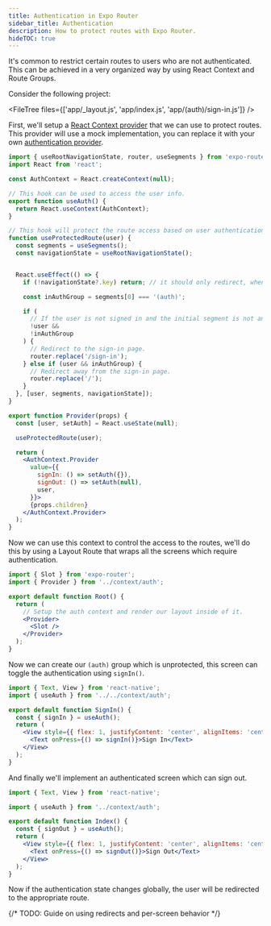 ```yaml
---
title: Authentication in Expo Router
sidebar_title: Authentication
description: How to protect routes with Expo Router.
hideTOC: true
---
```



It's common to restrict certain routes to users who are not authenticated. This can be achieved in a very organized way by using React Context and Route Groups.

Consider the following project:

<FileTree files={['app/_layout.js', 'app/index.js', 'app/(auth)/sign-in.js']} />

First, we'll setup a [React Context provider](https://react.dev/reference/react/createContext) that we can use to protect routes. This provider will use a mock implementation, you can replace it with your own [authentication provider](/guides/authentication/).

```jsx context/auth.js
import { useRootNavigationState, router, useSegments } from 'expo-router';
import React from 'react';

const AuthContext = React.createContext(null);

// This hook can be used to access the user info.
export function useAuth() {
  return React.useContext(AuthContext);
}

// This hook will protect the route access based on user authentication.
function useProtectedRoute(user) {
  const segments = useSegments();
  const navigationState = useRootNavigationState();


  React.useEffect(() => {
    if (!navigationState?.key) return; // it should only redirect, when the router is ready. 

    const inAuthGroup = segments[0] === '(auth)';

    if (
      // If the user is not signed in and the initial segment is not anything in the auth group.
      !user &&
      !inAuthGroup
    ) {
      // Redirect to the sign-in page.
      router.replace('/sign-in');
    } else if (user && inAuthGroup) {
      // Redirect away from the sign-in page.
      router.replace('/');
    }
  }, [user, segments, navigationState]);
}

export function Provider(props) {
  const [user, setAuth] = React.useState(null);

  useProtectedRoute(user);

  return (
    <AuthContext.Provider
      value={{
        signIn: () => setAuth({}),
        signOut: () => setAuth(null),
        user,
      }}>
      {props.children}
    </AuthContext.Provider>
  );
}
```

Now we can use this context to control the access to the routes, we'll do this by using a Layout Route that wraps all the screens which require authentication.

```jsx app/_layout.js
import { Slot } from 'expo-router';
import { Provider } from '../context/auth';

export default function Root() {
  return (
    // Setup the auth context and render our layout inside of it.
    <Provider>
      <Slot />
    </Provider>
  );
}
```

Now we can create our `(auth)` group which is unprotected, this screen can toggle the authentication using `signIn()`.

```jsx app/(auth)/sign-in.js
import { Text, View } from 'react-native';
import { useAuth } from '../../context/auth';

export default function SignIn() {
  const { signIn } = useAuth();
  return (
    <View style={{ flex: 1, justifyContent: 'center', alignItems: 'center' }}>
      <Text onPress={() => signIn()}>Sign In</Text>
    </View>
  );
}
```

And finally we'll implement an authenticated screen which can sign out.

```jsx app/index.js
import { Text, View } from 'react-native';

import { useAuth } from '../context/auth';

export default function Index() {
  const { signOut } = useAuth();
  return (
    <View style={{ flex: 1, justifyContent: 'center', alignItems: 'center' }}>
      <Text onPress={() => signOut()}>Sign Out</Text>
    </View>
  );
}
```

Now if the authentication state changes globally, the user will be redirected to the appropriate route.

{/* TODO: Guide on using redirects and per-screen behavior */}
